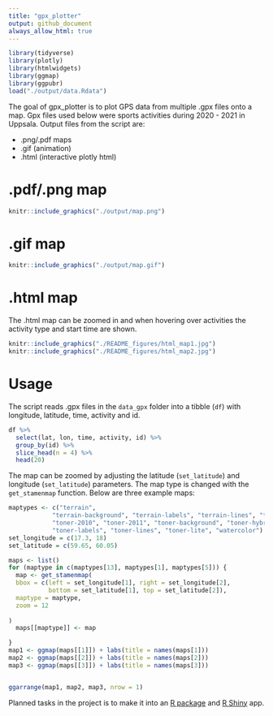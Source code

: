 ```yaml
---
title: "gpx_plotter"
output: github_document
always_allow_html: true
---
```


```r
library(tidyverse)
library(plotly)
library(htmlwidgets)
library(ggmap)
library(ggpubr)
load("./output/data.Rdata")
```

The goal of gpx_plotter is to plot GPS data from multiple .gpx files onto a map. Gpx files used below were sports activities during 2020 - 2021 in Uppsala. Output files from the script are:

* .png/.pdf maps
* .gif (animation)
* .html (interactive plotly html)

# .pdf/.png map

```r
knitr::include_graphics("./output/map.png")
```

# .gif map

```r
knitr::include_graphics("./output/map.gif")
```

# .html map

The .html map can be zoomed in and when hovering over activities the activity type and start time are shown.

```r
knitr::include_graphics("./README_figures/html_map1.jpg")
knitr::include_graphics("./README_figures/html_map2.jpg")
```

# Usage

The script reads .gpx files in the `data_gpx` folder into a tibble (`df`) with longitude, latitude, time, activity and id.

```r
df %>% 
  select(lat, lon, time, activity, id) %>% 
  group_by(id) %>% 
  slice_head(n = 4) %>% 
  head(20)
```

The map can be zoomed by adjusting the latitude (`set_latitude`) and longitude (`set_latitude`) parameters. The map type is changed with the `get_stamenmap` function. Below are three example maps:

```r
maptypes <- c("terrain",
            "terrain-background", "terrain-labels", "terrain-lines", "toner",
            "toner-2010", "toner-2011", "toner-background", "toner-hybrid",
            "toner-labels", "toner-lines", "toner-lite", "watercolor")
set_longitude = c(17.3, 18)
set_latitude = c(59.65, 60.05)

maps <- list()
for (maptype in c(maptypes[13], maptypes[1], maptypes[5])) {
  map <- get_stamenmap(
  bbox = c(left = set_longitude[1], right = set_longitude[2],
           bottom = set_latitude[1], top = set_latitude[2]),
  maptype = maptype,
  zoom = 12
  
)
  maps[[maptype]] <- map

}
map1 <- ggmap(maps[[1]]) + labs(title = names(maps[1]))
map2 <- ggmap(maps[[2]]) + labs(title = names(maps[2]))
map3 <- ggmap(maps[[3]]) + labs(title = names(maps[3]))


ggarrange(map1, map2, map3, nrow = 1)

```

Planned tasks in the project is to make it into an [R package](https://r-pkgs.org/) and [R Shiny](https://mastering-shiny.org/) app.

